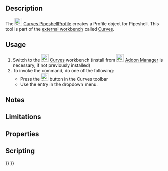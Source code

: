 <languages/>
<translate>

<!--T:1-->
{{Docnav
|[[Curves_ProfileSupport|ProfileSupport]]
|[[Curves_Pipeshell|Pipeshell]]
|[[Curves_Workbench|Curves]]
|IconL=Curves_ProfileSupport.svg
|IconR=Curves_Pipeshell.svg
|IconC=Curves_workbench_icon.svg
}}

<!--T:2-->
{{GuiCommand
|Name=Curves PipeshellProfile
|MenuLocation=Surfaces → Pipeshell profile
|Workbenches=[[Curves_Workbench|Curves]]
|SeeAlso=[[Curves_Pipeshell|Curves Pipeshell]]
}}

==Description== <!--T:3-->

<!--T:4-->
The [[Image:Curves_PipeshellProfile.svg|24px]] [[Curves_PipeshellProfile|Curves PipeshellProfile]] creates a Profile object for Pipeshell. This tool is part of the [[External_workbenches|external workbench]] called [[Curves_Workbench|Curves]].

==Usage== <!--T:5-->

<!--T:6-->
# Switch to the [[Image:Curves_workbench_icon.svg|24px]] [[Curves_Workbench|Curves]] workbench (install from [[Image:Std_AddonMgr.svg|24px]] [[Std_AddonMgr|Addon Manager]] is necessary, if not previously installed)
# To invoke the command, do one of the following:
#* Press the [[Image:Curves_PipeshellProfile.svg|24px]] button in the Curves toolbar
#* Use the {{MenuCommand|Surfaces → Pipeshell profile}} entry in the dropdown menu.


==Notes== <!--T:7-->


==Limitations== <!--T:8-->


==Properties== <!--T:9-->


==Scripting== <!--T:10-->


<!--T:11-->
{{Docnav
|[[Curves_ProfileSupport|ProfileSupport]]
|[[Curves_Pipeshell|Pipeshell]]
|[[Curves_Workbench|Curves]]
|IconL=Curves_ProfileSupport.svg
|IconR=Curves_Pipeshell.svg
|IconC=Curves_workbench_icon.svg
}}

</translate>
{{Curves Tools navi{{#translation:}}}}
{{Userdocnavi{{#translation:}}}}